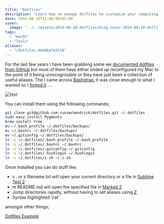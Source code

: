 ```yaml
---
title: "Dotfiles"
description: "Learn how to manage dotfiles to customize your computing environment using with pre-built collections and forking Bashstrap."
date: 2014-08-10T11:00:00+01:00
cover:
  image: "../../assets/2014-08-10-dotfiles/blog-cover-2014-08-10-dotfiles.png"
tags:
  - "macOS"
  - "Tools"
aliases:
  - "/dotfiles-4b896a743118"
---
```


For the last few years I have been grabbing some we [documented dotfiles from GitHub](https://github.com/search?o=desc&q=dotfiles&ref=cmdform&s=stars&type=Repositories) but most of them have either ended up reconfigured my Mac to the point of it being unrecognisable or they have just been a collection of useful aliases. The I came across [Bashstrap](https://github.com/barryclark/bashstrap), it was close enough to what I wanted so I [forked it](https://github.com/russmckendrick/dotfiles) ….

<Img src="/assets/2014-08-10-dotfiles/img/2014-08-10_dotfiles_1.png" alt="text" />

You can install them using the following commands;

```bash frame="terminal" title="Dotfiles 1/1"
git clone git@github.com:russmckendrick/dotfiles.git ~/.dotfiles
sudo easy_install Pygments
brew install tree
mv ~/.bash_profile ~/.dotfiles/backups/
mv ~/.bashrc ~/.dotfiles/backups/
mv ~/.gitconfig ~/.dotfiles/backups/
ln -s ~/.dotfiles/.bash_profile ~/.bash_profile
ln -s ~/.dotfiles/.bashrc ~/.bashrc
ln -s ~/.dotfiles/.gitconfig ~/.gitconfig
ln -s ~/.dotfiles/.hushlogin ~/.hushlogin
ln -s ~/.dotfiles/z.sh ~/.z.sh
```


Once installed you can do stuff like;

- s . or s filename.txt will open your current directory or a file in [Sublime Text 2](http://www.sublimetext.com/2)
- m README.md will open the specified file in [Marked 2](http://marked2app.com/)
- Jump directories rapidly, without having to set aliases using [Z](https://github.com/rupa/z)
- Syntax highlighted ‘cat’

amongst other things;

[Dotfiles Example](https://asciinema.org/a/11378 "https://asciinema.org/a/11378")
